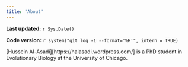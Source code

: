 ```yaml
---
title: "About"
---
```


**Last updated:** `r Sys.Date()`

**Code version:** `r system("git log -1 --format='%H'", intern = TRUE)`

[Hussein Al-Asadi][https://halasadi.wordpress.com/] is a PhD student in Evolutionary Biology at the University of Chicago.
